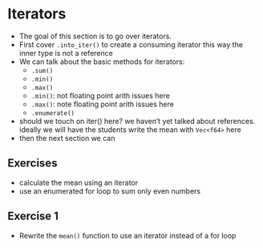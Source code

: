# Iterators

- The goal of this section is to go over iterators.
- First cover `.into_iter()` to create a consuming iterator this way the inner type is not a reference
- We can talk about the basic methods for iterators:
    - `.sum()`
    - `.min()`
    - `.max()`
    - `.min()`: not floating point arith issues here
    - `.max()`: note floating point arith issues here
    - `.enumerate()`
- should we touch on iter() here? we haven't yet talked about references. ideally we will have the students write the mean with `Vec<f64>` here
- then the next section we can

## Exercises

- calculate the mean using an iterator
- use an enumerated for loop to sum only even numbers



##  Exercise 1

- Rewrite the `mean()` function to use an iterator instead of a for loop
